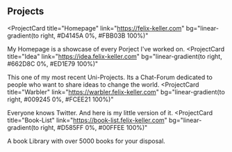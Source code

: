 ## Projects

<ProjectCard
  title="Homepage"
  link="https://felix-keller.com"
  bg="linear-gradient(to right, #D4145A 0%, #FBB03B 100%)"
>
  My Homepage is a showcase of every Porject I've worked on.
</ProjectCard>
<ProjectCard
  title="Idea"
  link="https://idea.felix-keller.com"
  bg="linear-gradient(to right, #662D8C 0%, #ED1E79 100%)"
>
  This one of my most recent Uni-Projects. Its a Chat-Forum dedicated to people who want to share ideas to change the world.
</ProjectCard>
<ProjectCard
  title="Warbler"
  link="https://warbler.felix-keller.com"
  bg="linear-gradient(to right, #009245 0%, #FCEE21 100%)"
>
  Everyone knows Twitter. And here is my little version of it. 
</ProjectCard>
<ProjectCard
  title="Book-List"
  link="https://book-list.felix-keller.com"
  bg="linear-gradient(to right, #D585FF 0%, #00FFEE 100%)"
>
  A book Library with over 5000 books for your disposal.
</ProjectCard>
